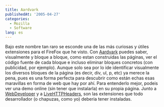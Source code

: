 ```yaml
---
title: Aardvark
publishedAt: '2005-04-27'
categories:
  - Mozilla
  - Software
lang: es
---
```


Bajo este nombre tan raro se esconde una de las más curiosas y útiles extensiones para el FireFox que he visto. Con [Aardvark](http://karmatics.com/aardvark/) puedes saber, visualmente y bloque a bloque, como estan construidas las páginas, ver el código fuente de cada bloque e incluso eliminar bloques concretos (con publicidad, por ejemplo). Aunque solo sea por lo ide identificar visualmente los diversos bloques de la página (es decir, div, ul, p, etc) ya merece la pena, pues es una forma perfecta para descubrir como están echas esas maravillas en forma de web que hay por ahí. Para entenderlo mejor, podeis ver una demo online (sin tener que instalarla) en su propia página. Junto a [WebDeveloper](http://chrispederick.com/work/firefox/webdeveloper/) y a [LiveHTTPHeaders](http://livehttpheaders.mozdev.org/), son las extensiones que todo desarrollador (o chapuzas, como yo) deberia tener instaladas.
